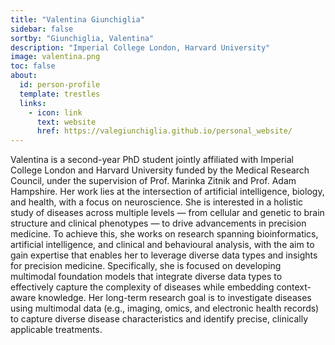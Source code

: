 ```yaml
---
title: "Valentina Giunchiglia"
sidebar: false
sortby: "Giunchiglia, Valentina"
description: "Imperial College London, Harvard University"
image: valentina.png
toc: false
about:
  id: person-profile
  template: trestles
  links:
    - icon: link
      text: website
      href: https://valegiunchiglia.github.io/personal_website/
---
```


Valentina is a second-year PhD student jointly affiliated with Imperial College London and Harvard University funded by the Medical Research Council, under the supervision of Prof. Marinka Zitnik and Prof. Adam Hampshire.
Her work lies at the intersection of artificial intelligence, biology, and health, with a focus on neuroscience. She is interested in a holistic study of diseases across multiple levels — from cellular and genetic to brain structure and clinical phenotypes — to drive advancements in precision medicine. 
To achieve this, she works on research spanning bioinformatics, artificial intelligence, and clinical and behavioural analysis, with the aim to gain expertise that enables her to leverage diverse data types and insights for precision medicine. 
Specifically, she is focused on developing multimodal foundation models that integrate diverse data types to effectively capture the complexity of diseases while embedding context-aware knowledge.
Her long-term research goal is to investigate diseases using multimodal data (e.g., imaging, omics, and electronic health records) to capture diverse disease characteristics and identify precise, clinically applicable treatments.

